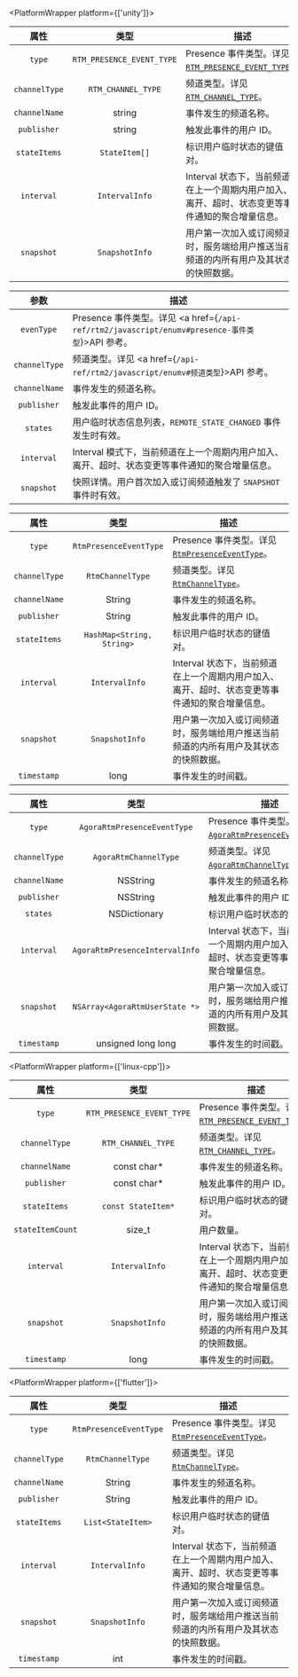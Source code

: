 <PlatformWrapper platform={['unity']}>

|     属性      |                            类型                            | 描述                                                                                                                     |
| :-----------: | :--------------------------------------------------------: | ------------------------------------------------------------------------------------------------------------------------ |
|    `type`     | `RTM_PRESENCE_EVENT_TYPE` | Presence 事件类型。详见 [`RTM_PRESENCE_EVENT_TYPE`](/api-ref/rtm2/unity/enumv#presencetype)。 |
| `channelType` |                     `RTM_CHANNEL_TYPE`                     | 频道类型。详见 [`RTM_CHANNEL_TYPE`](/api-ref/rtm2/unity/enumv#channeltype)。 |
| `channelName` |                           string                           | 事件发生的频道名称。                                                                                                              |
|  `publisher`  |                           string                           | 触发此事件的用户 ID。                                                                                                          |
| `stateItems`  |                       `StateItem[]`                        | 标识用户临时状态的键值对。                                                                                                   |
|  `interval`   |                       `IntervalInfo`                       | Interval 状态下，当前频道在上一个周期内用户加入、离开、超时、状态变更等事件通知的聚合增量信息。                          |
|  `snapshot`   |                       `SnapshotInfo`                       | 用户第一次加入或订阅频道时，服务端给用户推送当前频道的内所有用户及其状态的快照数据。                                           |

</PlatformWrapper>
<PlatformWrapper platform={['javascript']}>

|     参数      | 描述                                                                                                                                        |
| :-----------: | ------------------------------------------------------------------------------------------------------------------------------------------- |
|   `evenType`     | Presence 事件类型。详见 <a href={`/api-ref/rtm2/javascript/enumv#presence-事件类型`}>API 参考</a>。 |
| `channelType` | 频道类型。详见 <a href={`/api-ref/rtm2/javascript/enumv#频道类型`}>API 参考</a>。                                                                                        |
| `channelName` | 事件发生的频道名称。                                                                                                                        |
|  `publisher`  | 触发此事件的用户 ID。                                                                                                                       |
| `states`  | 用户临时状态信息列表，`REMOTE_STATE_CHANGED` 事件发生时有效。                                     |
|  `interval`   | Interval 模式下，当前频道在上一个周期内用户加入、离开、超时、状态变更等事件通知的聚合增量信息。                                             |
|  `snapshot`   | 快照详情。用户首次加入或订阅频道触发了 `SNAPSHOT` 事件时有效。                          |

</PlatformWrapper>
<PlatformWrapper platform={['android']}>

| 属性       |  类型  |   描述                                                                                                                         |
|:------------------:|:-------------------:| ----------------------------------------------------------------------------------------------------------------------------------- |
| `type`            | `RtmPresenceEventType`    |   Presence 事件类型。详见 [`RtmPresenceEventType`](/api-ref/rtm2/android/enumv#presencetype)。  |
| `channelType`            | `RtmChannelType`    |  频道类型。详见 [`RtmChannelType`](/api-ref/rtm2/android/enumv#channeltype)。   |
| `channelName`            | String                |  事件发生的频道名称。   |
| `publisher`              | String                |  触发此事件的用户 ID。   |
| `stateItems`            | `HashMap<String, String>`    |  标识用户临时状态的键值对。  |
| `interval`            | `IntervalInfo`               |  Interval 状态下，当前频道在上一个周期内用户加入、离开、超时、状态变更等事件通知的聚合增量信息。  |
| `snapshot`              | `SnapshotInfo`               |  用户第一次加入或订阅频道时，服务端给用户推送当前频道的内所有用户及其状态的快照数据。   |
| `timestamp` | long | 事件发生的时间戳。                |

</PlatformWrapper>
<PlatformWrapper platform={['ios']}>

| 属性       |  类型  |   描述                                                                                                                         |
|:------------------:|:-------------------:| ----------------------------------------------------------------------------------------------------------------------------------- |
| `type`            | `AgoraRtmPresenceEventType`    |   Presence 事件类型。详见 [`AgoraRtmPresenceEventType`](/api-ref/rtm2/ios/enumv#presencetype)。  |
| `channelType`            | `AgoraRtmChannelType`    |  频道类型。详见 [`AgoraRtmChannelType`](/api-ref/rtm2/ios/enumv#channeltype)。   |
| `channelName`            | NSString                |  事件发生的频道名称。  |
| `publisher`              | NSString                |  触发此事件的用户 ID。   |
| `states`            | NSDictionary    |  标识用户临时状态的键值对。  |
| `interval`            | `AgoraRtmPresenceIntervalInfo`               |  Interval 状态下，当前频道在上一个周期内用户加入、离开、超时、状态变更等事件通知的聚合增量信息。  |
| `snapshot`              | `NSArray<AgoraRtmUserState *>`               |  用户第一次加入或订阅频道时，服务端给用户推送当前频道的内所有用户及其状态的快照数据。   |
| `timestamp` | unsigned long long | 事件发生的时间戳。                |

</PlatformWrapper>

<PlatformWrapper platform={['linux-cpp']}>

| 属性       |  类型  |   描述                                                                                                                         |
|:------------------:|:-------------------:| ----------------------------------------------------------------------------------------------------------------------------------- |
| `type`            | `RTM_PRESENCE_EVENT_TYPE`    |   Presence 事件类型。详见 [`RTM_PRESENCE_EVENT_TYPE`](/api-ref/rtm2/cpp/enumv#presencetype)。  |
| `channelType`            | `RTM_CHANNEL_TYPE`    |  频道类型。详见 [`RTM_CHANNEL_TYPE`](/api-ref/rtm2/cpp/enumv#channeltype)。   |
| `channelName`            | const char*                |  事件发生的频道名称。  |
| `publisher`              | const char*                |  触发此事件的用户 ID。   |
| `stateItems`            | `const StateItem*`    |  标识用户临时状态的键值对。  |
| `stateItemCount`            | size_t    |  用户数量。  |
| `interval`            | `IntervalInfo`               |  Interval 状态下，当前频道在上一个周期内用户加入、离开、超时、状态变更等事件通知的聚合增量信息。  |
| `snapshot`              | `SnapshotInfo`               |  用户第一次加入或订阅频道时，服务端给用户推送当前频道的内所有用户及其状态的快照数据。   |
| `timestamp` | long | 事件发生的时间戳。                |

</PlatformWrapper>

<PlatformWrapper platform={['flutter']}>

| 属性       |  类型  |   描述                                                                                                                         |
|:------------------:|:-------------------:| ----------------------------------------------------------------------------------------------------------------------------------- |
| `type`            | `RtmPresenceEventType`    |   Presence 事件类型。详见 [`RtmPresenceEventType`](/api-ref/rtm2/flutter/enumv#presencetype)。  |
| `channelType`            | `RtmChannelType`    |  频道类型。详见 [`RtmChannelType`](/api-ref/rtm2/flutter/enumv#channeltype)。   |
| `channelName`            | String                |  事件发生的频道名称。   |
| `publisher`              | String                |  触发此事件的用户 ID。   |
| `stateItems`            | `List<StateItem>`    |  标识用户临时状态的键值对。  |
| `interval`            | `IntervalInfo`               |  Interval 状态下，当前频道在上一个周期内用户加入、离开、超时、状态变更等事件通知的聚合增量信息。  |
| `snapshot`              | `SnapshotInfo`               |  用户第一次加入或订阅频道时，服务端给用户推送当前频道的内所有用户及其状态的快照数据。   |
| `timestamp` | int | 事件发生的时间戳。                |

</PlatformWrapper>